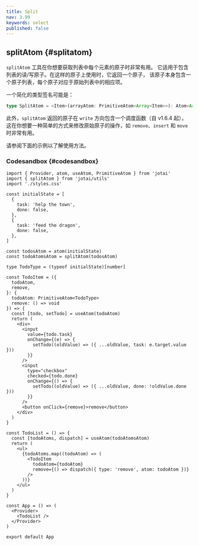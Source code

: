 ```yaml
---
title: Split
nav: 3.99
keywords: select
published: false
---
```


## splitAtom {#splitatom}

`splitAtom` 工具在你想要获取列表中每个元素的原子时非常有用。
它适用于包含列表的读/写原子。在这样的原子上使用时，它返回一个原子，
该原子本身包含一个原子列表，每个原子对应于原始列表中的相应项。

一个简化的类型签名可能是：

```ts
type SplitAtom = <Item>(arrayAtom: PrimitiveAtom<Array<Item>>): Atom<Array<PrimitiveAtom<Item>>>
```

此外，`splitAtom` 返回的原子在 `write` 方向包含一个调度函数（自 v1.6.4 起），
这在你想要一种简单的方式来修改原始原子的操作，如 `remove`、`insert` 和 `move` 时非常有用。

请参阅下面的示例以了解使用方法。

### Codesandbox {#codesandbox}

<CodeSandbox id="s4hvgo" />

```tsx
import { Provider, atom, useAtom, PrimitiveAtom } from 'jotai'
import { splitAtom } from 'jotai/utils'
import './styles.css'

const initialState = [
  {
    task: 'help the town',
    done: false,
  },
  {
    task: 'feed the dragon',
    done: false,
  },
]

const todosAtom = atom(initialState)
const todoAtomsAtom = splitAtom(todosAtom)

type TodoType = (typeof initialState)[number]

const TodoItem = ({
  todoAtom,
  remove,
}: {
  todoAtom: PrimitiveAtom<TodoType>
  remove: () => void
}) => {
  const [todo, setTodo] = useAtom(todoAtom)
  return (
    <div>
      <input
        value={todo.task}
        onChange={(e) => {
          setTodo((oldValue) => ({ ...oldValue, task: e.target.value }))
        }}
      />
      <input
        type="checkbox"
        checked={todo.done}
        onChange={() => {
          setTodo((oldValue) => ({ ...oldValue, done: !oldValue.done }))
        }}
      />
      <button onClick={remove}>remove</button>
    </div>
  )
}

const TodoList = () => {
  const [todoAtoms, dispatch] = useAtom(todoAtomsAtom)
  return (
    <ul>
      {todoAtoms.map((todoAtom) => (
        <TodoItem
          todoAtom={todoAtom}
          remove={() => dispatch({ type: 'remove', atom: todoAtom })}
        />
      ))}
    </ul>
  )
}

const App = () => (
  <Provider>
    <TodoList />
  </Provider>
)

export default App
```
